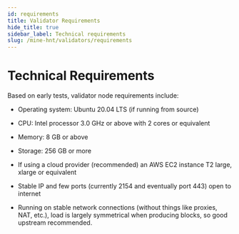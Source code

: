 ```yaml
---
id: requirements
title: Validator Requirements
hide_title: true
sidebar_label: Technical requirements
slug: /mine-hnt/validators/requirements
---
```



# Technical Requirements

Based on early tests, validator node requirements include:
* Operating system: Ubuntu 20.04 LTS (if running from source)
* CPU: Intel processor 3.0 GHz or above with 2 cores or equivalent
* Memory: 8 GB or above
* Storage: 256 GB or more 

* If using a cloud provider (recommended) an AWS EC2 instance T2 large, xlarge or equivalent

* Stable IP and few ports (currently 2154 and eventually port 443) open to internet

* Running on stable network connections (without things like proxies, NAT, etc.), load is largely symmetrical when producing blocks, so good upstream recommended.